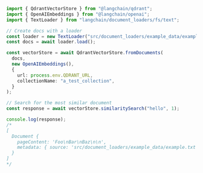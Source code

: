 ```typescript
import { QdrantVectorStore } from "@langchain/qdrant";
import { OpenAIEmbeddings } from "@langchain/openai";
import { TextLoader } from "langchain/document_loaders/fs/text";

// Create docs with a loader
const loader = new TextLoader("src/document_loaders/example_data/example.txt");
const docs = await loader.load();

const vectorStore = await QdrantVectorStore.fromDocuments(
  docs,
  new OpenAIEmbeddings(),
  {
    url: process.env.QDRANT_URL,
    collectionName: "a_test_collection",
  }
);

// Search for the most similar document
const response = await vectorStore.similaritySearch("hello", 1);

console.log(response);
/*
[
  Document {
    pageContent: 'Foo\nBar\nBaz\n\n',
    metadata: { source: 'src/document_loaders/example_data/example.txt' }
  }
]
*/
```